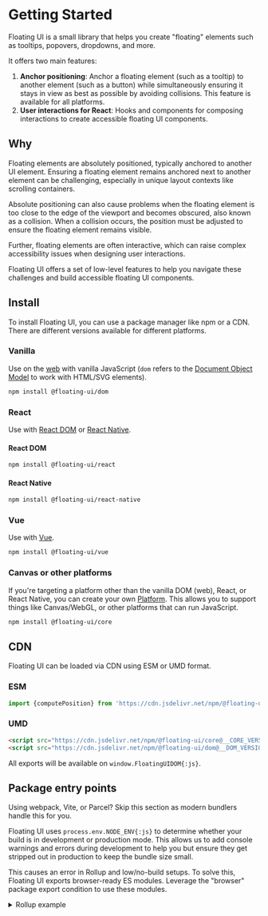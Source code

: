 # Getting Started

Floating UI is a small library that helps you create "floating"
elements such as tooltips, popovers, dropdowns, and more.

It offers two main features:

1. **Anchor positioning**: Anchor a floating element (such as a
   tooltip) to another element (such as a button) while
   simultaneously ensuring it stays in view as best as possible
   by avoiding collisions. This feature is available for all
   platforms.
2. **User interactions for React**: Hooks and components for
   composing interactions to create accessible floating UI
   components.

## Why

Floating elements are absolutely positioned, typically anchored
to another UI element. Ensuring a floating element remains
anchored next to another element can be challenging, especially
in unique layout contexts like scrolling containers.

Absolute positioning can also cause problems when the floating
element is too close to the edge of the viewport and becomes
obscured, also known as a collision. When a collision occurs, the
position must be adjusted to ensure the floating element remains
visible.

Further, floating elements are often interactive, which can raise
complex accessibility issues when designing user interactions.

Floating UI offers a set of low-level features to help you
navigate these challenges and build accessible floating UI
components.

## Install

To install Floating UI, you can use a package manager like npm or
a CDN. There are different versions available for different
platforms.

### Vanilla

Use on the [web](/docs/computePosition) with vanilla JavaScript
(`dom` refers to the
[Document Object Model](https://developer.mozilla.org/en-US/docs/Web/API/Document_Object_Model)
to work with HTML/SVG elements).

```bash
npm install @floating-ui/dom
```

### React

Use with [React DOM](/docs/react) or
[React Native](/docs/react-native).

#### React DOM

```bash
npm install @floating-ui/react
```

#### React Native

```bash
npm install @floating-ui/react-native
```

### Vue

Use with [Vue](/docs/vue).

```bash
npm install @floating-ui/vue
```

### Canvas or other platforms

If you're targeting a platform other than the vanilla DOM (web),
React, or React Native, you can create your own
[Platform](/docs/platform). This allows you to support things
like Canvas/WebGL, or other platforms that can run JavaScript.

```bash
npm install @floating-ui/core
```

## CDN

Floating UI can be loaded via CDN using ESM or UMD format.

### ESM

```js
import {computePosition} from 'https://cdn.jsdelivr.net/npm/@floating-ui/dom@__DOM_VERSION__/+esm';
```

### UMD

```html
<script src="https://cdn.jsdelivr.net/npm/@floating-ui/core@__CORE_VERSION__"></script>
<script src="https://cdn.jsdelivr.net/npm/@floating-ui/dom@__DOM_VERSION__"></script>
```

All exports will be available on `window.FloatingUIDOM{:js}`.

## Package entry points

<Notice>
  Using webpack, Vite, or Parcel? Skip this section as modern
  bundlers handle this for you.
</Notice>

Floating UI uses `process.env.NODE_ENV{:js}` to determine whether
your build is in development or production mode. This allows us
to add console warnings and errors during development to help you
but ensure they get stripped out in production to keep the bundle
size small.

This causes an error in Rollup and low/no-build setups. To solve
this, Floating UI exports browser-ready ES modules. Leverage the
"browser" package export condition to use these modules.

<details>
  <summary>Rollup example</summary>

The `browser{:.objectKey}` option in the `nodeResolve(){:js}`
plugin will select browser versions of packages if available.

```js
import {nodeResolve} from '@rollup/plugin-node-resolve';

export default {
  // ...
  plugins: [
    nodeResolve({
      browser: true,

      // Add this line for development config, omit for
      // production config
      exportConditions: ['development'],
    }),
  ],
};
```

You may alternatively use the
[replace](https://www.npmjs.com/package/@rollup/plugin-replace)
plugin:

```js
export default {
  // ...
  plugins: [
    replace({
      'process.env.NODE_ENV': JSON.stringify('production'),
    }),
  ],
};
```

</details>
